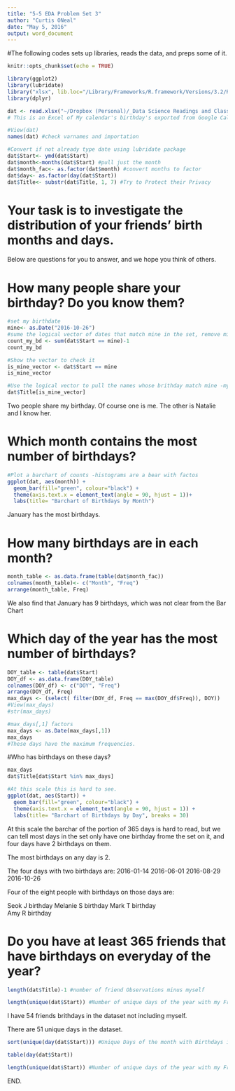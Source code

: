 ```yaml
---
title: "5-5 EDA Problem Set 3"
author: "Curtis ONeal"
date: "May 5, 2016"
output: word_document
---
```

#The following codes sets up libraries, reads the data, and preps some of it.
```r
knitr::opts_chunk$set(echo = TRUE)

library(ggplot2)
library(lubridate)
library("xlsx", lib.loc="/Library/Frameworks/R.framework/Versions/3.2/Resources/library")
library(dplyr)

dat <- read.xlsx("~/Dropbox (Personal)/_Data Science Readings and Class/_Springboard/Project Data and Files/Birthdays_Google_Cal_Export.xlsx", sheetName="Birthdays_Google_Cal_Export")
# This is an Excel of My calendar's birthday's exported from Google Calendar 

#View(dat)
names(dat) #check varnames and importation

#Convert if not already type date using lubridate package
dat$Start<- ymd(dat$Start)
dat$month<-months(dat$Start) #pull just the month
dat$month_fac<- as.factor(dat$month) #convert months to factor
dat$day<- as.factor(day(dat$Start))
dat$Title<- substr(dat$Title, 1, 7) #Try to Protect their Privacy
```

# Your task is to investigate the distribution of your friends' birth months and days.

Below are questions for you to answer, and we hope you think of others.

# How many people share your birthday? Do you know them?
```r
#set my birthdate
mine<- as.Date("2016-10-26") 
#sume the logical vector of dates that match mine in the set, remove mine
count_my_bd <- sum(dat$Start == mine)-1
count_my_bd

#Show the vector to check it
is_mine_vector <- dat$Start == mine
is_mine_vector

#Use the logical vector to pull the names whose brithday match mine -myslef included.
dat$Title[is_mine_vector]
```

Two people share my birthday. Of course one is me. The other is Natalie and I know her.

# Which month contains the most number of birthdays?
```r

#Plot a barchart of counts -histograms are a bear with factos
ggplot(dat, aes(month)) +
  geom_bar(fill="green", colour="black") + 
  theme(axis.text.x = element_text(angle = 90, hjust = 1))+
  labs(title= "Barchart of Birthdays by Month")
```

January has the most birthdays.


# How many birthdays are in each month?
```r

month_table <- as.data.frame(table(dat$month_fac))
colnames(month_table)<- c("Month", "Freq")
arrange(month_table, Freq)

```

We also find that January has 9 birthdays, which was not clear from the Bar Chart


# Which day of the year has the most number of birthdays?

```r

DOY_table <- table(dat$Start)
DOY_df <- as.data.frame(DOY_table)
colnames(DOY_df) <- c("DOY", "Freq")
arrange(DOY_df, Freq)
max_days <- (select( filter(DOY_df, Freq == max(DOY_df$Freq)), DOY))
#View(max_days)
#str(max_days)

#max_days[,1] factors
max_days <- as.Date(max_days[,1])
max_days
#These days have the maximum frequencies.
```


#Who has birthdays on these days?
```r
max_days
dat$Title[dat$Start %in% max_days]

#At this scale this is hard to see.
ggplot(dat, aes(Start)) +
  geom_bar(fill="green", colour="black") + 
  theme(axis.text.x = element_text(angle = 90, hjust = 1)) +
  labs(title= "Barchart of Birthdays by Day", breaks = 30) 

```

At this scale the barchar of the portion of 365 days is hard to read, but we can tell most days in the set only have one birthday frome the set on it, and four days have 2 birthdays on them.

The most birthdays on any day is 2.

The four days with two birthdays are:
2016-01-14 
2016-06-01 
2016-08-29 
2016-10-26

Four of the eight people with birthdays on those days are:

Seok J birthday
Melanie S birthday
Mark T birthday       
Amy R birthday 

# Do you have at least 365 friends that have birthdays on everyday of the year?
```r

length(dat$Title)-1 #number of friend Observations minus myself

length(unique(dat$Start)) #Number of unique days of the year with my Frinds birthdays.

```

I have 54 friends brithdays in the dataset not including myself.

There are 51 unique days in the dataset. 

```r

sort(unique(day(dat$Start))) #Unique Days of the month with Birthdays in the dataset

table(day(dat$Start))

length(unique(dat$Start)) #Number of unique days of the year with my Frinds birthdays.

```

END.